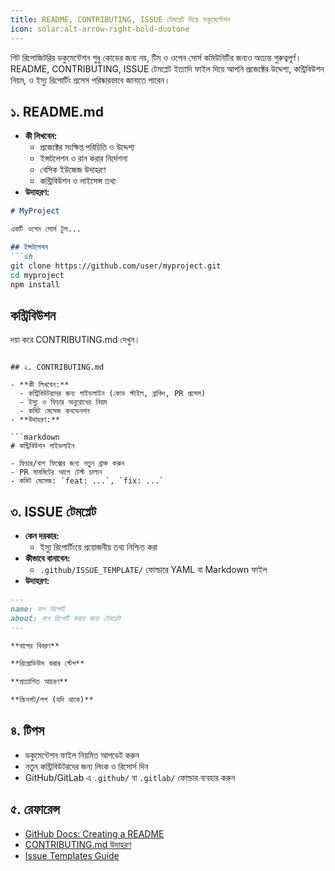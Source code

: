 ```yaml
---
title: README, CONTRIBUTING, ISSUE টেমপ্লেট দিয়ে ডকুমেন্টেশন
icon: solar:alt-arrow-right-bold-duotone
---
```


গিট রিপোজিটরির ডকুমেন্টেশন শুধু কোডের জন্য নয়, টিম ও ওপেন সোর্স কমিউনিটির জন্যও অত্যন্ত গুরুত্বপূর্ণ। README, CONTRIBUTING, ISSUE টেমপ্লেট ইত্যাদি ফাইল দিয়ে আপনি প্রজেক্টের উদ্দেশ্য, কন্ট্রিবিউশন নিয়ম, ও ইস্যু রিপোর্টিং প্রসেস পরিষ্কারভাবে জানাতে পারেন।

## ১. README.md

- **কী লিখবেন:**
  - প্রজেক্টের সংক্ষিপ্ত পরিচিতি ও উদ্দেশ্য
  - ইন্সটলেশন ও রান করার নির্দেশনা
  - বেসিক ইউজেজ উদাহরণ
  - কন্ট্রিবিউশন ও লাইসেন্স তথ্য
- **উদাহরণ:**

```markdown
# MyProject

একটি ওপেন সোর্স টুল...

## ইন্সটলেশন
```sh
git clone https://github.com/user/myproject.git
cd myproject
npm install
```

## কন্ট্রিবিউশন
দয়া করে CONTRIBUTING.md দেখুন।
```

## ২. CONTRIBUTING.md

- **কী লিখবেন:**
  - কন্ট্রিবিউটরদের জন্য গাইডলাইন (কোড স্টাইল, ব্রাঞ্চিং, PR প্রসেস)
  - ইস্যু ও ফিচার অনুরোধের নিয়ম
  - কমিট মেসেজ কনভেনশন
- **উদাহরণ:**

```markdown
# কন্ট্রিবিউশন গাইডলাইন

- ফিচার/বাগ ফিক্সের জন্য নতুন ব্রাঞ্চ করুন
- PR সাবমিটের আগে টেস্ট চালান
- কমিট মেসেজ: `feat: ...`, `fix: ...`
```

## ৩. ISSUE টেমপ্লেট

- **কেন দরকার:**
  - ইস্যু রিপোর্টিংয়ে প্রয়োজনীয় তথ্য নিশ্চিত করা
- **কীভাবে বানাবেন:**
  - `.github/ISSUE_TEMPLATE/` ফোল্ডারে YAML বা Markdown ফাইল
- **উদাহরণ:**

```markdown
---
name: বাগ রিপোর্ট
about: বাগ রিপোর্ট করার জন্য টেমপ্লেট
---

**বাগের বিবরণ**

**রিপ্রোডিউস করার স্টেপ**

**প্রত্যাশিত আচরণ**

**স্ক্রিনশট/লগ (যদি থাকে)**
```

## ৪. টিপস
- ডকুমেন্টেশন ফাইল নিয়মিত আপডেট করুন
- নতুন কন্ট্রিবিউটরদের জন্য লিংক ও রিসোর্স দিন
- GitHub/GitLab এ `.github/` বা `.gitlab/` ফোল্ডার ব্যবহার করুন

## ৫. রেফারেন্স
- [GitHub Docs: Creating a README](https://docs.github.com/en/github/creating-cloning-and-archiving-repositories/about-readmes)
- [CONTRIBUTING.md উদাহরণ](https://github.com/firstcontributions/first-contributions/blob/main/CONTRIBUTING.md)
- [Issue Templates Guide](https://docs.github.com/en/issues/building-community/using-templates-to-encourage-useful-issues)

